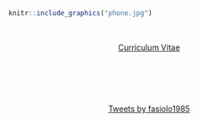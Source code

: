 
<br>

```r
knitr::include_graphics("phone.jpg")
```

<center>
[<i class="fa fa-envelope-o"></i>](mailto:matteo.fasiolo@bristol.ac.uk) \ \ \ \ [<i class="fa fa-institution"></i>](http://www.bristol.ac.uk/maths/people/matteo-fasiolo/index.html) \ \ \ [<i class="fa fa-graduation-cap"></i>](https://scholar.google.co.uk/citations?user=lu4oHaUAAAAJ&hl=en) \ \ \ [<i class="fa fa-twitter"></i>](https://twitter.com/fasiolo1985)
</center>

<center>
<a href="CV.pdf#" class="download" title="CV">Curriculum Vitae</a>	

<br>
<br>



<br>

<a class="twitter-timeline" data-width="400" data-height="400" href="https://twitter.com/fasiolo1985?ref_src=twsrc%5Etfw">Tweets by fasiolo1985</a> <script async src="https://platform.twitter.com/widgets.js" charset="utf-8"></script>

